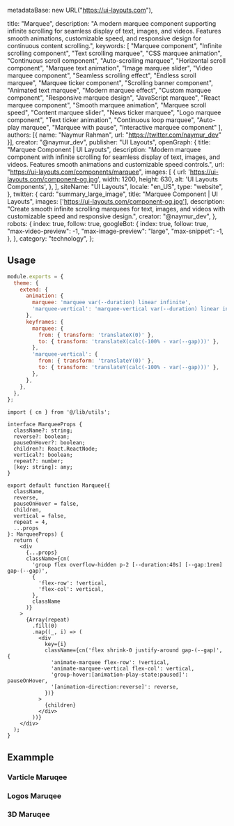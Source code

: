   metadataBase: new URL("https://ui-layouts.com"),

  title: "Marquee",
  description: "A modern marquee component supporting infinite scrolling for seamless display of text, images, and videos. Features smooth animations, customizable speed, and responsive design for continuous content scrolling.",
  keywords: [
    "Marquee component",
    "Infinite scrolling component",
    "Text scrolling marquee",
    "CSS marquee animation",
    "Continuous scroll component",
    "Auto-scrolling marquee",
    "Horizontal scroll component",
    "Marquee text animation",
    "Image marquee slider",
    "Video marquee component",
    "Seamless scrolling effect",
    "Endless scroll marquee",
    "Marquee ticker component",
    "Scrolling banner component",
    "Animated text marquee",
    "Modern marquee effect",
    "Custom marquee component",
    "Responsive marquee design",
    "JavaScript marquee",
    "React marquee component",
    "Smooth marquee animation",
    "Marquee scroll speed",
    "Content marquee slider",
    "News ticker marquee",
    "Logo marquee component",
    "Text ticker animation",
    "Continuous loop marquee",
    "Auto-play marquee",
    "Marquee with pause",
    "Interactive marquee component"
  ],
  authors: [{ name: "Naymur Rahman", url: "https://twitter.com/naymur_dev" }],
  creator: "@naymur_dev",
  publisher: "UI Layouts",
  openGraph: {
    title: "Marquee Component | UI Layouts",
    description: "Modern marquee component with infinite scrolling for seamless display of text, images, and videos. Features smooth animations and customizable speed controls.",
    url: "https://ui-layouts.com/components/marquee",
    images: [
      {
        url: 'https://ui-layouts.com/component-og.jpg',
        width: 1200,
        height: 630,
        alt: 'UI Layouts Components',
      },
    ],
    siteName: "UI Layouts",
    locale: "en_US",
    type: "website",
  },
  twitter: {
    card: "summary_large_image",
    title: "Marquee Component | UI Layouts",
    images: ['https://ui-layouts.com/component-og.jpg'],
    description: "Create smooth infinite scrolling marquees for text, images, and videos with customizable speed and responsive design.",
    creator: "@naymur_dev",
  },
  robots: {
    index: true,
    follow: true,
    googleBot: {
      index: true,
      follow: true,
      "max-video-preview": -1,
      "max-image-preview": "large",
      "max-snippet": -1,
    },
  },
  category: "technology",
};

<ComponentCodePreview name='default-marquee' hasReTrigger isFitheight />

## Usage

```js tailwind.config.ts
module.exports = {
  theme: {
    extend: {
      animation: {
        marquee: 'marquee var(--duration) linear infinite',
        'marquee-vertical': 'marquee-vertical var(--duration) linear infinite',
      },
      keyframes: {
        marquee: {
          from: { transform: 'translateX(0)' },
          to: { transform: 'translateX(calc(-100% - var(--gap)))' },
        },
        'marquee-vertical': {
          from: { transform: 'translateY(0)' },
          to: { transform: 'translateY(calc(-100% - var(--gap)))' },
        },
      },
    },
  },
};
```

```tsx marquee.tsx
import { cn } from '@/lib/utils';

interface MarqueeProps {
  className?: string;
  reverse?: boolean;
  pauseOnHover?: boolean;
  children?: React.ReactNode;
  vertical?: boolean;
  repeat?: number;
  [key: string]: any;
}

export default function Marquee({
  className,
  reverse,
  pauseOnHover = false,
  children,
  vertical = false,
  repeat = 4,
  ...props
}: MarqueeProps) {
  return (
    <div
      {...props}
      className={cn(
        'group flex overflow-hidden p-2 [--duration:40s] [--gap:1rem] gap-(--gap)',
        {
          'flex-row': !vertical,
          'flex-col': vertical,
        },
        className
      )}
    >
      {Array(repeat)
        .fill(0)
        .map((_, i) => (
          <div
            key={i}
            className={cn('flex shrink-0 justify-around gap-(--gap)', {
              'animate-marquee flex-row': !vertical,
              'animate-marquee-vertical flex-col': vertical,
              'group-hover:[animation-play-state:paused]': pauseOnHover,
              '[animation-direction:reverse]': reverse,
            })}
          >
            {children}
          </div>
        ))}
    </div>
  );
}
```

## Exammple

### Varticle Maruqee

<ComponentCodePreview name='verticle-marquee' hasReTrigger isFitheight />

### Logos Maruqee

<ComponentCodePreview name='logos-marquee' hasReTrigger isFitheight />

### 3D Maruqee

<ComponentCodePreview name='3d-marquee' hasReTrigger isFitheight />

